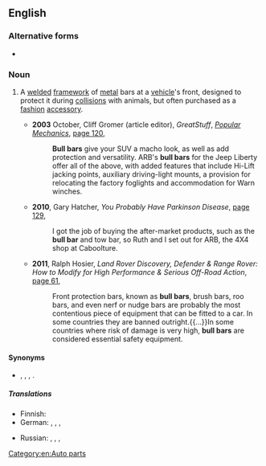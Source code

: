 {{also|bullbar|bull-bar}}
==English==

===Alternative forms===
* {{l|en|bullbar}}

===Noun===
{{en-noun}}

# {{lb|en|chiefly|Australia|NZ}} A [[weld]]ed [[framework]] of [[metal]] bars at a [[vehicle]]'s front, designed to protect it during [[collision]]s with animals, but often purchased as a [[fashion]] [[accessory]].
#* '''2003''' October, Cliff Gromer (article editor), ''GreatStuff'', ''[[w:Popular Mechanics|Popular Mechanics]]'', [http://books.google.com.au/books?id=SNMDAAAAMBAJ&pg=PA120&dq=%22bull+bar%22|%22bull+bars%22+-intitle:%22bull%22+-inauthor:%22%22&hl=en&sa=X&ei=K-cST_iZAauciAfHu6xD&redir_esc=y#v=onepage&q=%22bull%20bar%22|%22bull%20bars%22%20-intitle%3A%22bull%22%20-inauthor%3A%22%22&f=false page 120],
#*: '''Bull bars''' give your SUV a macho look, as well as add protection and versatility. ARB's '''bull bars''' for the Jeep Liberty offer all of the above, with added features that include Hi-Lift jacking points, auxiliary driving-light mounts, a provision for relocating the factory foglights and accommodation for Warn winches.
#* '''2010''', Gary Hatcher, ''You Probably Have Parkinson Disease'', [http://books.google.com.au/books?id=CL8AmJZQquIC&pg=PA129&dq=%22bull+bar%22|%22bull+bars%22+-intitle:%22bull%22+-inauthor:%22%22&hl=en&sa=X&ei=mdgST8a-O-a5iQeMutBD&redir_esc=y#v=onepage&q=%22bull%20bar%22|%22bull%20bars%22%20-intitle%3A%22bull%22%20-inauthor%3A%22%22&f=false page 129],
#*: I got the job of buying the after-market products, such as the '''bull bar''' and tow bar, so Ruth and I set out for ARB, the 4X4 shop at Caboolture.
#* '''2011''', Ralph Hosier, ''Land Rover Discovery, Defender & Range Rover: How to Modify for High Performance & Serious Off-Road Action'', [http://books.google.com.au/books?id=XAq-tDcVnzgC&pg=PA61&dq=%22bull+bar%22|%22bull+bars%22+-intitle:%22bull%22+-inauthor:%22%22&hl=en&sa=X&ei=mdgST8a-O-a5iQeMutBD&redir_esc=y#v=onepage&q=%22bull%20bar%22|%22bull%20bars%22%20-intitle%3A%22bull%22%20-inauthor%3A%22%22&f=false page 61],
#*: Front protection bars, known as '''bull bars''', brush bars, roo bars, and even nerf or nudge bars are probably the most contentious piece of equipment that can be fitted to a car. In some countries they are banned outright.{{...}}In some countries where risk of damage is very high, '''bull bars''' are considered essential safety equipment.

====Synonyms====
* {{sense|protective framework at front of a vehicle}} {{l|en|kangaroo bar}}, {{l|en|roo bar}}, {{l|en|nudge bar}}, {{l|en|grille guard}}.

=====Translations=====
{{trans-top|a device fitted to the front of a vehicle}}
* Finnish: {{t+|fi|karjapuskuri}}
* German: {{t+|de|Frontschutzbügel|m}}, {{t|de|Bullenfänger|m}}, {{t|de|Kuhfänger|m}}, {{t+|de|Hirschfänger|m}}
{{trans-mid}}
* Russian: {{t+|ru|кенгуря́тник|m}}, {{t+|ru|кенгури́н|m}}, {{t|ru|кенгуру́шник|m}}, {{t+|ru|бу́гель|m}}
{{trans-bottom}}

[[Category:en:Auto parts]]